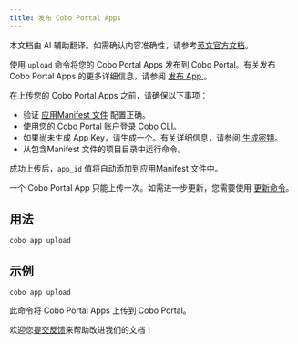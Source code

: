 ```yaml
---
title: 发布 Cobo Portal Apps 
---
```

<Note>本文档由 AI 辅助翻译。如需确认内容准确性，请参考[英文官方文档](https://www.cobo.com/developers/v2/guides/overview/introduction)。</Note>

使用 `upload` 命令将您的 Cobo Portal Apps 发布到 Cobo Portal。有关发布 Cobo Portal Apps 的更多详细信息，请参阅 [发布 App ](/v2_cn/apps/build-app#publish-the-app)。

在上传您的 Cobo Portal Apps 之前，请确保以下事项：
- 验证 [应用Manifest 文件](/v2_cn/apps/build-app#configure-the-manifest-file) 配置正确。
- 使用您的 Cobo Portal 账户登录 Cobo CLI。
- 如果尚未生成 App Key，请生成一个。有关详细信息，请参阅 [生成密钥](/v2_cn/developer-tools/cobo-cli/key-management#generate-keys)。
- 从包含Manifest 文件的项目目录中运行命令。

成功上传后，`app_id` 值将自动添加到应用Manifest 文件中。

<Note>一个 Cobo Portal App 只能上传一次。如需进一步更新，您需要使用 [更新命令](/v2_cn/developer-tools/cobo-cli/app-update)。</Note>

## 用法
```shell
cobo app upload
```

## 示例
```shell
cobo app upload
```

此命令将 Cobo Portal Apps 上传到 Cobo Portal。

<Tip>欢迎您[提交反馈](https://forms.zohopublic.com/cobo/form/DocumentFeedbackForm/formperma/QvLOhxJv1_JMsJ-1dleZ8Itb_7rzN-LtgvsDdxosoVI)来帮助改进我们的文档！</Tip>